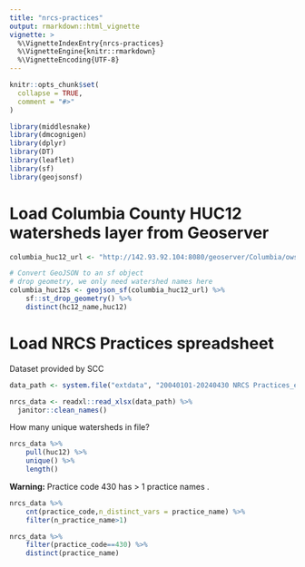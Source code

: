 ```yaml
---
title: "nrcs-practices"
output: rmarkdown::html_vignette
vignette: >
  %\VignetteIndexEntry{nrcs-practices}
  %\VignetteEngine{knitr::rmarkdown}
  %\VignetteEncoding{UTF-8}
---
```


```r
knitr::opts_chunk$set(
  collapse = TRUE,
  comment = "#>"
)
```

```r
library(middlesnake)
library(dmcognigen)
library(dplyr)
library(DT)
library(leaflet)
library(sf)
library(geojsonsf)
```

# Load Columbia County HUC12 watersheds layer from Geoserver
```r

columbia_huc12_url <- "http://142.93.92.104:8080/geoserver/Columbia/ows?service=WFS&version=1.0.0&request=GetFeature&typeName=Columbia:all_columbia_huc_12s&outputFormat=application/json"

# Convert GeoJSON to an sf object
# drop geometry, we only need watershed names here
columbia_huc12s <- geojson_sf(columbia_huc12_url) %>%
    sf::st_drop_geometry() %>%
    distinct(hc12_name,huc12) 

```


# Load NRCS Practices spreadsheet
Dataset provided by SCC 
```r

data_path <- system.file("extdata", "20040101-20240430 NRCS Practices_edited_v3.xlsx", package = "middlesnake")

nrcs_data <- readxl::read_xlsx(data_path) %>%
  janitor::clean_names()
```

How many unique watersheds in file?
```r
nrcs_data %>%
    pull(huc12) %>%
    unique() %>%
    length()
```
<div class="alert alert-warning">
  <strong>Warning:</strong> Practice code 430 has > 1 practice names .
</div>

```r
nrcs_data %>%
    cnt(practice_code,n_distinct_vars = practice_name) %>%
    filter(n_practice_name>1)
```

```r
nrcs_data %>%
    filter(practice_code==430) %>%
    distinct(practice_name)
```




